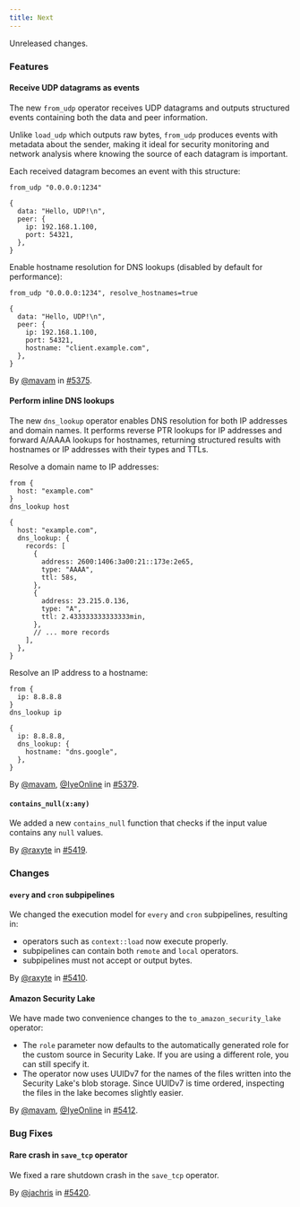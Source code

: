 ```yaml
---
title: Next
---
```


Unreleased changes.

### Features

#### Receive UDP datagrams as events

The new `from_udp` operator receives UDP datagrams and outputs structured events
containing both the data and peer information.

Unlike `load_udp` which outputs raw bytes, `from_udp` produces events with
metadata about the sender, making it ideal for security monitoring and network
analysis where knowing the source of each datagram is important.

Each received datagram becomes an event with this structure:

```tql
from_udp "0.0.0.0:1234"
```

```tql
{
  data: "Hello, UDP!\n",
  peer: {
    ip: 192.168.1.100,
    port: 54321,
  },
}
```

Enable hostname resolution for DNS lookups (disabled by default for performance):

```tql
from_udp "0.0.0.0:1234", resolve_hostnames=true
```

```tql
{
  data: "Hello, UDP!\n",
  peer: {
    ip: 192.168.1.100,
    port: 54321,
    hostname: "client.example.com",
  },
}
```

By [@mavam](https://github.com/mavam) in [#5375](https://github.com/tenzir/tenzir/pull/5375).

#### Perform inline DNS lookups

The new `dns_lookup` operator enables DNS resolution for both IP addresses and
domain names. It performs reverse PTR lookups for IP addresses and forward
A/AAAA lookups for hostnames, returning structured results with hostnames or IP
addresses with their types and TTLs.

Resolve a domain name to IP addresses:

```tql
from {
  host: "example.com"
}
dns_lookup host
```

```tql
{
  host: "example.com",
  dns_lookup: {
    records: [
      {
        address: 2600:1406:3a00:21::173e:2e65,
        type: "AAAA",
        ttl: 58s,
      },
      {
        address: 23.215.0.136,
        type: "A",
        ttl: 2.433333333333333min,
      },
      // ... more records
    ],
  },
}
```

Resolve an IP address to a hostname:

```tql
from {
  ip: 8.8.8.8
}
dns_lookup ip
```

```tql
{
  ip: 8.8.8.8,
  dns_lookup: {
    hostname: "dns.google",
  },
}
```

By [@mavam](https://github.com/mavam), [@IyeOnline](https://github.com/IyeOnline) in [#5379](https://github.com/tenzir/tenzir/pull/5379).

#### `contains_null(x:any)`

We added a new `contains_null` function that checks if the input value contains any
`null` values.

By [@raxyte](https://github.com/raxyte) in [#5419](https://github.com/tenzir/tenzir/pull/5419).

### Changes

#### `every` and `cron` subpipelines

We changed the execution model for `every` and `cron` subpipelines, resulting
in:
- operators such as `context::load` now execute properly.
- subpipelines can contain both `remote` and `local` operators.
- subpipelines must not accept or output bytes.

By [@raxyte](https://github.com/raxyte) in [#5410](https://github.com/tenzir/tenzir/pull/5410).

#### Amazon Security Lake

We have made two convenience changes to the `to_amazon_security_lake` operator:

* The `role` parameter now defaults to the automatically generated role for the
  custom source in Security Lake. If you are using a different role, you can
  still specify it.
* The operator now uses UUIDv7 for the names of the files written into the
  Security Lake's blob storage. Since UUIDv7 is time ordered, inspecting the
  files in the lake becomes slightly easier.

By [@mavam](https://github.com/mavam), [@IyeOnline](https://github.com/IyeOnline) in [#5412](https://github.com/tenzir/tenzir/pull/5412).

### Bug Fixes

#### Rare crash in `save_tcp` operator

We fixed a rare shutdown crash in the `save_tcp` operator.

By [@jachris](https://github.com/jachris) in [#5420](https://github.com/tenzir/tenzir/pull/5420).
